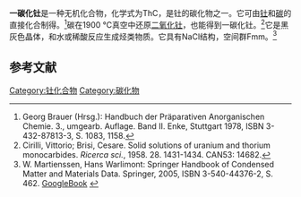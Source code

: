 {{Chembox
| Name = 
| NameEn = thorium monocarbide
| ImageFile = NaCl_polyhedra.svg
|  ImageSize = 
|  ImageAlt = 
| IUPACName = 
| IUPACNameZh = 
| OtherNames = 碳化钍(IV)
| Section1 = {{Chembox Identifiers
|   CASNo = 12012-16-7
|   CASNo_Ref = {{cascite|correct|CAS}}
|   PubChem = 
|   SMILES = [Th+4].[C-4] }}
| Section2 = {{Chembox Properties
|   Formula = ThC
|   MolarMass = 244.049
|   Appearance = 
|   Density = 10.67 g·cm<sup>−3</sup><ref name=WM />
|   MeltingPt = {{convert|2621|C|K}}<ref name=WM />
|   BoilingPt = 
|   Solubility =  }}
| Section3 = {{Chembox Hazards
|   MainHazards = 
|   FlashPt = 
|   Autoignition =  }}
| Section8 = {{Chembox Related
|  OtherAnions = [[一硅化钍|一硅化钍]]
|  OtherCations = [[一碳化铀|一碳化铀]]
|  OtherFunctn = 
|  Function = 
|  OtherCpds = [[二碳化钍|二碳化钍]]}}

}}
'''一碳化钍'''是一种无机化合物，化学式为ThC，是钍的碳化物之一。它可由[[钍|钍]]和[[碳|碳]]的直接化合制得。<ref>Georg Brauer (Hrsg.): Handbuch der Präparativen Anorganischen Chemie. 3., umgearb. Auflage. Band II. Enke, Stuttgart 1978, ISBN 3-432-87813-3, S. 1083, 1158.</ref>碳在1900 °C真空中还原[[二氧化钍|二氧化钍]]，也能得到一碳化钍。<ref>Cirilli, Vittorio; Brisi, Cesare. Solid solutions of uranium and thorium monocarbides. ''Ricerca sci.'', 1958. 28. 1431-1434. CAN53: 14682.</ref>它是黑灰色晶体，和水或稀酸反应生成烃类物质。它具有NaCl结构，空间群Fm{{overline|3}}m。<ref name=WM>W. Martienssen, Hans Warlimont: Springer Handbook of Condensed Matter and Materials Data. Springer, 2005, ISBN 3-540-44376-2, S. 462. [https://books.google.de/books?id=TnHJX79b3RwC&pg=PA462#v=onepage GoogleBook] {{Wayback|url=https://books.google.de/books?id=TnHJX79b3RwC&pg=PA462#v=onepage |date=20160409163008 }}</ref>

==参考文献==
{{reflist}}

{{钍化合物}}

[[Category:钍化合物|Category:钍化合物]]
[[Category:碳化物|Category:碳化物]]